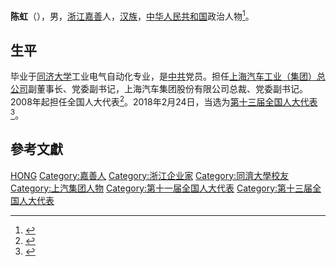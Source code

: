 '''陈虹'''（{{bd|1961年||}}），男，[[浙江|浙江]][[嘉善|嘉善]]人，[[汉族|汉族]]，[[中华人民共和国|中华人民共和国]]政治人物<ref>{{cite web|author=新华网|title=第十一届全国人大代表|url=http://news.xinhuanet.com/ziliao/2008-03/03/content_7708230.htm?node=36628|publisher=新华网|accessdate=2014-01-07|archive-date=2014-01-10|archive-url=https://web.archive.org/web/20140110211415/http://news.xinhuanet.com/ziliao/2008-03/03/content_7708230.htm?node=36628|dead-url=no}}</ref>。

== 生平 ==
毕业于[[同济大学|同济大学]]工业电气自动化专业，是[[中共|中共]]党员。担任[[上海汽车工业（集团）总公司|上海汽车工业（集团）总公司]]副董事长、党委副书记，上海汽车集团股份有限公司总裁、党委副书记。2008年起担任全国人大代表<ref>{{cite news|title=全国人大代表信息-陈虹|url= http://210.82.31.1:8084/delegate/viewDelegate.action?dbid=110668|accessdate=2013-04-05|newspaper=全国人大网|archive-url=https://web.archive.org/web/20140314090159/http://www.npc.gov.cn/delegate/viewDelegate.action?dbid=110668|archive-date=2014-03-14|dead-url=yes}}</ref>。2018年2月24日，当选为[[第十三届全国人大代表|第十三届全国人大代表]]<ref>{{Cite web|title=（受权发布）中华人民共和国第十三届全国人民代表大会代表名单-中新网|url=http://www.chinanews.com/gn/2018/02-25/8453959.shtml|accessdate=2021-02-13|work=中新网}}</ref>。

== 參考文獻 ==
{{reflist}}

{{Authority control}}

{{DEFAULTSORT:Chen陈}}
[[Category:陈姓|HONG]]
[[Category:嘉善人|Category:嘉善人]]
[[Category:浙江企业家|Category:浙江企业家]]
[[Category:同濟大學校友|Category:同濟大學校友]]
[[Category:上汽集团人物|Category:上汽集团人物]]
[[Category:第十一届全国人大代表|Category:第十一届全国人大代表]]
[[Category:第十三届全国人大代表|Category:第十三届全国人大代表]]